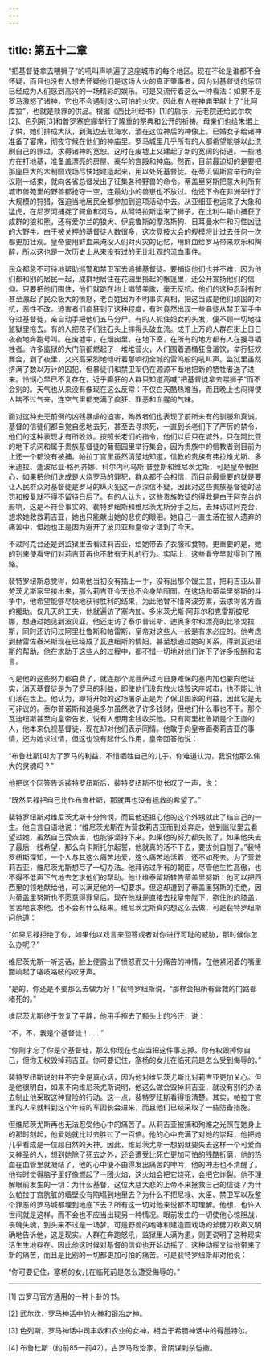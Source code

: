 ```yaml
---
---
---
```

title: 第五十二章
---




“把基督徒拿去喂狮子”的吼叫声响遍了这座城市的每个地区。现在不论是谁都不会怀疑，而且也没有人想去怀疑他们是这场大火的真正肇事者，因为对基督徒的惩罚已经成为人们感到高兴的一场精彩的娱乐。可是又流传着这么一种看法：如果不是罗马激怒了诸神，它也不会遇到这么可怕的火灾。因此有人在神庙里献上了“比阿库拉”，也就是赎罪的供品。根据《西比利经书》[1]的启示，元老院还给武尔坎[2]、色列斯[3]和普罗塞庇娜举行了隆重的祭典和公开的祈祷。母亲们也给朱诺上了供，她们排成大队，到海边去取海水，洒在这位神后的神像上。已婚女子给诸神准备了宴席，彻夜守候在他们的神庙里。罗马城里几乎所有的人都希望能够以此洗刷自己的罪过，求得诸神的宽恕。这时在废墟上又建起了新的宽阔的街道。一些地方在打地基，准备盖漂亮的房屋、豪华的宫殿和神庙。然而，目前最迫切的是要把那座巨大的木制圆戏场尽快地建造起来，用以处死基督徒。在蒂贝留斯宫举行的会议刚一结束，就向各省总督发出了征集各种野兽的命令。蒂盖里努斯把意大利所有城市兽苑里的野兽都抢夺一空，连最幼小的兽崽也不放过。他还下令在非洲举行了大规模的狩猎，强迫当地居民全都参加到这项活动中去。从亚细亚也运来了大象和猛虎，在尼罗河捕捉了鳄鱼和河马，从阿特拉斯运来了狮子，在比利牛斯山捕获了成群的狼和熊，还有爱尔兰的狼犬、伊庇鲁斯的摩洛斯狗、日耳曼水牛和习性凶猛的大野牛。由于被关押的基督徒人数很多，这次竞技大会的规模将比过去任何一次都更加壮观。皇帝要用鲜血来淹没人们对火灾的记忆，用鲜血给罗马带来欢乐和陶醉，所以这也是一次历史上从来没有过的无比壮观的流血事件。

民众都急不可待地帮助巡警和禁卫军去追捕基督徒。要捕捉他们也并不难，因为他们都和别的居民一起，成群地居住在花园里搭起的帐篷里，还公开宣扬他们的信仰。只要把他们围住，他们就跪在地上唱赞美歌，毫无反抗。他们的这种忍耐有时甚至激起了民众极大的愤怒，老百姓因为不明事实真相，把这当成是他们顽固的对抗，恶性不改。迫害者们疯狂到了这种程度，有时竟然出现一些暴徒从禁卫军手中夺过基督徒，亲自动手把他们五马分尸。有的人抓住妇女的头发，便不顾一切地往监狱里拖去。有的人把孩子们往石头上摔得头破血流。成千上万的人群在街上日日夜夜地奔跑号叫。在废墟中，在烟囱里，在地下室，在所有的地方都有人在搜寻牺牲者。许多监狱的大门前都燃起了一堆堆营火，人们围着酒桶狂食滥饮，举行狂欢舞会，到了夜里，又兴高采烈地倾听着那响彻全城的雷鸣般的吼叫声。监狱里虽然挤满了数以万计的囚犯，但暴徒们和禁卫军仍在源源不断地把新的牺牲者送了进来。怜悯心早已不复存在，近乎癫狂的人群只知道高喊“把基督徒拿去喂狮子”而不会别的。天气也从来没有像现在这么反常：不仅白天酷热难当，而且晚上也闷得使人喘不过气来，连空气里都充满了疯狂、罪恶和血腥的气味。

面对这种史无前例的凶残暴虐的迫害，殉教者们也表现了前所未有的驯服和真诚。基督的信徒们都自觉自愿地去死，甚至去寻求死，一直到长老们下了严厉的禁令，他们的这种表现才有所收敛。按照长老们的指令，他们以后只在城外，只在阿比亚的地下坑洞和属于贵族基督徒的葡萄园里举行集会，因为贵族中的信教者到目前为止还一个都没有被捕。帕拉丁宫里虽然清楚地知道，信教的贵族有弗拉维尤斯、多米迪拉、蓬波尼亚·格列齐娜、科尔内利乌斯·普登斯和维尼茨尤斯，可是皇帝很担心，如果把他们说成是火烧罗马的罪犯，群众都不会相信，而目前最重要的就是要让人民群众对基督徒是罗马的纵火犯这一点深信不疑，因此对这些贵族基督徒的惩罚和报复就不得不留待日后了。有的人认为，这些贵族教徒的得救是由于阿克台的影响，这是不符合事实的。裴特罗纽斯和维尼茨尤斯分手之后，去拜访过阿克台，想求她救救莉吉亚，她也只能献出她的悲伤的眼泪。她自己一直生活在被人遗弃的痛苦中，但她也正是因为避开了波贝亚和皇帝才活到了今天。

不过阿克台还是到监狱里去看过莉吉亚，给她带去了衣服和食物。更重要的是，她的到来使看守们对莉吉亚再也不敢有无礼的行为。实际上，这些看守早就得到了贿赂。

裴特罗纽斯总觉得，如果他当初没有插上一手，没有出那个馊主意，把莉吉亚从普劳茨尤斯家里接出来，那么莉吉亚今天也不会身陷囹圄。在这场和蒂盖里努斯的斗争中，他希望能够尽快地获得胜利的结果，为此他曾不惜奔波劳累，去求得各方面的援助。仅几天的工夫，他就遍访了塞内加、多米茨尤斯·阿菲尔和克雷斯披尼娜，想通过她见到波贝亚。他还走访了泰尔普诺斯、迪奥多尔和漂亮的比塔戈拉斯，同时还访问过阿里杜鲁斯和帕雷斯，皇帝对这些人一般是有求必应的。他考虑到赫雷佐泰米斯现在已经成了瓦迪纽斯的情妇，甚至想通过她的关系，得到瓦迪纽斯的帮助。他在求助于这些人的过程中，都不惜一切地对他们许下了许多报酬和诺言。

可是他的这些努力都白费了，就连那个泥菩萨过河自身难保的塞内加也要向他证实，消灭基督徒是为了罗马的利益，即使他们没有放火烧毁这座城市，也不能让他们活在世上。他认为，即将开始的这场屠杀正是为了保卫国家的利益，因此它是无可非议的。泰尔普诺斯和迪奥多尔虽然收了许多钱财，但他们什么事也不干。那个瓦迪纽斯甚至向皇帝告发，说有人想用金钱收买他。只有阿里杜鲁斯是个正直的人，他本来仇视基督徒，现在却对他们表示同情。他敢于向皇帝面奏莉吉亚的事情，还为她求过情，但这也没有起什么作用，皇帝回答他说：

“布鲁杜斯[4]为了罗马的利益，不惜牺牲自己的儿子，你难道认为，我没他那么伟大的灵魂吗？”

他把这个回答告诉裴特罗纽斯后，裴特罗纽斯不觉长叹了一声，说：

“既然尼禄把自己比作布鲁杜斯，那就再也没有拯救的希望了。”

裴特罗纽斯对维尼茨尤斯十分怜悯，而且他还担心他的这个外甥就此了结自己的一生。他自言自语地说：“维尼茨尤斯在为营救莉吉亚而到处奔走，他到监狱里去看望过她，虽然自己受点苦，也能够坚持下来。如果他的努力都失败了，如果他失去了最后一线希望，那么向卡斯托尔起誓，他就真的活不下去，要拔剑自刎了。”裴特罗纽斯深知，一个人与其这么痛苦地爱，这么痛苦地活着，还不如死去。为了营救莉吉亚，维尼茨尤斯想尽了一切办法。他拜访过所有的朝臣，尽管他生性高傲，也不得不低声下气地去乞求他们的帮助。他让维泰留斯转告蒂盖里努斯：他可以把西西里的领地献给他，可以满足他的一切要求。但这却遭到了蒂盖里努斯的拒绝，因为蒂盖里努斯也不愿意得罪皇后。现在他就是直接去找皇帝陛下，抱住他的膝盖，苦苦地哀求他，也不会有什么结果。维尼茨尤斯真的想这么去做，可是裴特罗纽斯问他道：

“如果尼禄拒绝了你，如果他以戏言来回答或者对你进行可耻的威胁，那时候你怎么办呢？”

维尼茨尤斯一听这话，脸上便露出了愤怒而又十分痛苦的神情，在他紧闭着的嘴里面响起了咯吱咯吱的咬牙声。

“是的，你还是不要那么去做为好！”裴特罗纽斯说，“那样会把所有营救的门路都堵死的。”

维尼茨尤斯终于恢复了平静，他用手擦去了额头上的冷汗，说：

“不，不，我是个基督徒！……”

“你刚才忘了你是个基督徒，那么你现在也应当把这件事忘掉。你有权毁掉你自己，但你无权毁掉莉吉亚。你可要记住，塞杨的女儿在临死前是怎么受到侮辱的。”

裴特罗纽斯说的并不完全是真心话，因为他对维尼茨尤斯比对莉吉亚更加关心。但是他很明白，如果不向维尼茨尤斯说明，他这么做会毁掉莉吉亚，就没有别的办法去制止他采取这种冒险的行动。这一点，裴特罗纽斯看得很清楚。其实，帕拉丁宫里的人早就料到这个年轻的军团长会进来，而且他们已经采取了一些防备措施。

但维尼茨尤斯再也无法忍受他心中的痛苦了。从莉吉亚被捕和殉难之光照在她身上的那时刻起，他爱她就比过去胜过了一百倍。他的心中充满了对她的崇拜，他把她几乎看成是一位超自然的天神。因此，维尼茨尤斯一想到就要失去这样一个可爱而又神圣的人，想到她除了死去之外，还会遭受比死亡更加可怕的残酷折磨，他的热血在血管里就凝结了，他的心中便不由得发出痛苦的呻吟，他的神志也不清醒了。他有时觉得脑子里好像燃起了一团火焰，这火焰会把它烧死，会把它炸裂。他不理解眼前发生的一切：为什么基督，这位大慈大悲的上帝不来拯救自己的信徒？为什么帕拉丁宫肮脏的墙壁没有陷塌到地里去？为什么不把尼禄、大臣、禁卫军以及整个罪恶的罗马城都埋到地底下去？所有这一切对他来说都不可理解。他想，也许人世间就是这样，而不会也不应当出现另一种情况。眼前发生的一切使他心惊胆战，丧魄失魂，到头来不过是一场梦。可是野兽的咆哮和建造圆戏场的斧劈刀砍声又明确地告诉他，这是现实。人群在奔跑怒吼，监狱里人满为患，则更说明了这种现实活生生地存在。因此他这时候对基督的信仰也开始动摇了，这种动摇又给他带来了新的痛苦，而且是比别的一切都更加可怕的痛苦。可是裴特罗纽斯却对他说：

“你可要记住，塞杨的女儿在临死前是怎么遭受侮辱的。”



* * *



[1] 古罗马官方通用的一种卜卦的书。

[2] 武尔坎，罗马神话中的火神和锻冶之神。

[3] 色列斯，罗马神话中司丰收和农业的女神，相当于希腊神话中的得墨特尔。

[4] 布鲁杜斯（约前85—前42），古罗马政治家，曾阴谋刺杀恺撒。